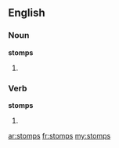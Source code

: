 ==English==

===Noun===
'''stomps'''
# {{plural of|stomp}}

===Verb===
'''stomps'''
# {{third-person singular of|stomp}}

[[ar:stomps]]
[[fr:stomps]]
[[my:stomps]]